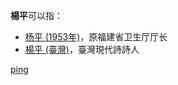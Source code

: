 '''楊平'''可以指：
* [[杨平_(1953年)|杨平 (1953年)]]，原福建省卫生厅厅长
* [[楊平_(臺灣)|楊平 (臺灣)]]，臺灣現代詩詩人

{{disambig}}

[[Category:二字杨姓人名消歧义|ping]]